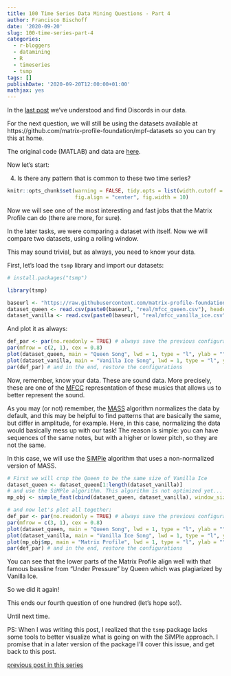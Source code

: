 ```yaml
---
title: 100 Time Series Data Mining Questions - Part 4
author: Francisco Bischoff
date: '2020-09-20'
slug: 100-time-series-part-4
categories:
  - r-bloggers
  - datamining
  - R
  - timeseries
  - tsmp
tags: []
publishDate: '2020-09-20T12:00:00+01:00'
mathjax: yes
---
```


In the [last post](/posts/100-time-series-part-3) we've understood and find Discords in our data.

For the next question, we will still be using the datasets available at https://github.com/matrix-profile-foundation/mpf-datasets so you can try this at home.

The original code (MATLAB) and data are [here](https://www.cs.ucr.edu/~eamonn/HundredQuestions.zip).

Now let's start:

4. Is there any pattern that is common to these two time series?

```r
knitr::opts_chunk$set(warning = FALSE, tidy.opts = list(width.cutoff = 90), tidy = TRUE,
                      fig.align = "center", fig.width = 10)
```

Now we will see one of the most interesting and fast jobs that the Matrix Profile can do (there are more, for sure).

In the later tasks, we were comparing a dataset with itself. Now we will compare two datasets, using a rolling window.

This may sound trivial, but as always, you need to know your data.

First, let's load the `tsmp` library and import our datasets:

```r
# install.packages("tsmp")

library(tsmp)

baseurl <- "https://raw.githubusercontent.com/matrix-profile-foundation/mpf-datasets/102b8b0451cc9436879c025d21d5709cb4c8a601/"
dataset_queen <- read.csv(paste0(baseurl, "real/mfcc_queen.csv"), header = FALSE)$V1
dataset_vanilla <- read.csv(paste0(baseurl, "real/mfcc_vanilla_ice.csv"), header = FALSE)$V1
```

And plot it as always:

```r
def_par <- par(no.readonly = TRUE) # always save the previous configuration
par(mfrow = c(2, 1), cex = 0.8)
plot(dataset_queen, main = "Queen Song", lwd = 1, type = "l", ylab = "", xlim = c(0, 25000))
plot(dataset_vanilla, main = "Vanilla Ice Song", lwd = 1, type = "l", ylab = "", xlim = c(0, 25000))
par(def_par) # and in the end, restore the configurations
```

Now, remember, know your data. These are sound data. More precisely, these are one of the [MFCC](https://en.wikipedia.org/wiki/Mel-frequency_cepstrum) representation of these musics that allows us to better represent the sound.

As you may (or not) remember, the [MASS](https://www.cs.unm.edu/~mueen/FastestSimilaritySearch.html) algorithm normalizes the data by default, and this may be helpful to find patterns that are basically the same, but differ in amplitude, for example. Here, in this case, normalizing the data would basically mess up with our task! The reason is simple: you can have sequences of the same notes, but with a higher or lower pitch, so they are not the same.

In this case, we will use the [SiMPle](https://sites.google.com/view/simple-fast) algorithm that uses a non-normalized version of MASS.

```r
# First we will crop the Queen to be the same size of Vanilla Ice
dataset_queen <- dataset_queen[1:length(dataset_vanilla)]
# and use the SiMPle algorithm. This algorithm is not optimized yet... so it takes more time.
mp_obj <- simple_fast(cbind(dataset_queen, dataset_vanilla), window_size = 300, exclusion_zone = 1, verbose = 1)

```

```r
# and now let's plot all together:
def_par <- par(no.readonly = TRUE) # always save the previous configuration
par(mfrow = c(3, 1), cex = 0.8)
plot(dataset_queen, main = "Queen Song", lwd = 1, type = "l", ylab = "", xlim = c(0, 25000))
plot(dataset_vanilla, main = "Vanilla Ice Song", lwd = 1, type = "l", ylab = "", xlim = c(0, 25000))
plot(mp_obj$mp, main = "Matrix Profile", lwd = 1, type = "l", ylab = "", xlim = c(0, 25000))
par(def_par) # and in the end, restore the configurations
```

You can see that the lower parts of the Matrix Profile align well with that famous bassline from "Under Pressure" by Queen which was plagiarized by Vanilla Ice.

So we did it again!

This ends our fourth question of one hundred (let's hope so!).

Until next time. 

PS: When I was writing this post, I realized that the `tsmp` package lacks some tools to better visualize what is going on with the SiMPle approach. I promise that in a later version of the package I'll cover this issue, and get back to this post.

[previous post in this series](/posts/100-time-series-part-3)
